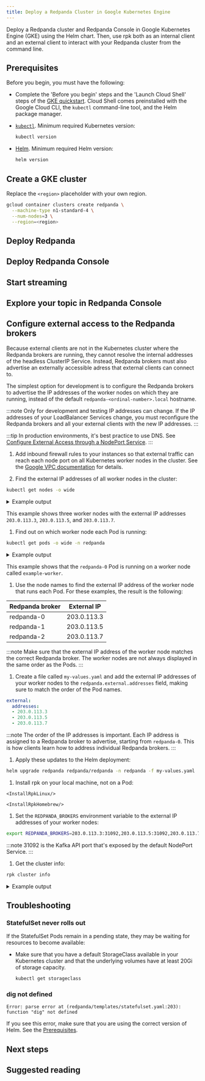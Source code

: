 ```yaml
---
title: Deploy a Redpanda Cluster in Google Kubernetes Engine
---
```


<head>
    <meta name="title" content="Deploy a Redpanda Cluster in Google Kubernetes Engine | Redpanda Docs"/>
    <meta name="description" content="Set up a three-broker Redpanda cluster in Google Kubernetes Engine (GKE)."/>
</head>



Deploy a Redpanda cluster and Redpanda Console in Google Kubernetes Engine (GKE) using the Helm chart. Then, use rpk both as an internal client and an external client to interact with your Redpanda cluster from the command line.

<OperatorNote/>

## Prerequisites

Before you begin, you must have the following:

* Complete the 'Before you begin' steps and the 'Launch Cloud Shell' steps of the [GKE quickstart](https://cloud.google.com/kubernetes-engine/docs/deploy-app-cluster#before-you-begin). Cloud Shell comes preinstalled with the Google Cloud CLI, the `kubectl` command-line tool, and the Helm package manager.

* [`kubectl`](https://kubernetes.io/docs/tasks/tools/). Minimum required Kubernetes version: <Versions name="kubernetes"/>

  ```bash
  kubectl version
  ```

* [Helm](https://helm.sh/docs/intro/install/). Minimum required Helm version: <Versions name="helm"/>

  ```bash
  helm version
  ```

## Create a GKE cluster

Replace the `<region>` placeholder with your own region.

```bash
gcloud container clusters create redpanda \
  --machine-type n1-standard-4 \
  --num-nodes=3 \
  --region=<region>
```

## Deploy Redpanda

<DeployRedpanda/>

## Deploy Redpanda Console

<DeployConsole/>

## Start streaming

<StartStreaming/>

## Explore your topic in Redpanda Console

<ExploreTopics/>

## Configure external access to the Redpanda brokers

Because external clients are not in the Kubernetes cluster where the Redpanda brokers are running, they cannot resolve the internal addresses of the headless ClusterIP Service.
Instead, Redpanda brokers must also advertise an externally accessible adress that external clients can connect to.

The simplest option for development is to configure the Redpanda brokers to advertise the IP addresses of the worker nodes on which they are running, instead of the default `redpanda-<ordinal-number>.local` hostname.

:::note Only for development and testing
IP addresses can change. If the IP addresses of your LoadBalancer Services change, you must reconfigure the Redpanda brokers and all your external clients with the new IP addresses.
:::

:::tip
In production environments, it's best practice to use DNS. See [Configure External Access through a NodePort Service](../../../../../manage/kubernetes/networking/configure-external-access-nodeport).
:::

1. Add inbound firewall rules to your instances so that external traffic can reach each node port on all Kubernetes worker nodes in the cluster. See the [Google VPC documentation](https://cloud.google.com/vpc/docs/using-firewalls) for details.

1. Find the external IP addresses of all worker nodes in the cluster:

  ```bash
  kubectl get nodes -o wide
  ```

  <details>
  <summary>
  Example output
  </summary>

  ```text
  NAME                  EXTERNAL-IP
  example-worker        203.0.113.3
  example-worke2        203.0.113.5
  example-worker3       203.0.113.7
  ```

  </details>

  This example shows three worker nodes with the external IP addresses `203.0.113.3`, `203.0.113.5`, and `203.0.113.7`.

1. Find out on which worker node each Pod is running:

  ```bash
  kubectl get pods -o wide -n redpanda
  ```

  <details>
  <summary>
  Example output
  </summary>

  ```text
  NAME                 NODE
  redpanda-0           example-worker
  redpanda-1           example-worker2
  redpanda-2           example-worker3
  ```

  </details>

  This example shows that the `redpanda-0` Pod is running on a worker node called `example-worker`. 
  
1. Use the node names to find the external IP address of the worker node that runs each Pod. For these examples, the result is the following:

  | Redpanda broker | External IP |
  |---|---|
  | redpanda-0 | 203.0.113.3 |
  | redpanda-1 | 203.0.113.5 |
  | redpanda-2 | 203.0.113.7 |

  :::note
  Make sure that the external IP address of the worker node matches the correct Redpanda broker. The worker nodes are not always displayed in the same order as the Pods.
  :::

1. Create a file called `my-values.yaml` and add the external IP addresses of your worker nodes to the `redpanda.external.addresses` field, making sure to match the order of the Pod names.

  ```yaml title="my-values.yaml"
  external:
    addresses: 
    - 203.0.113.3
    - 203.0.113.5
    - 203.0.113.7
  ```

  :::note
  The order of the IP addresses is important. Each IP address is assigned to a Redpanda broker to advertise, starting from `redpanda-0`. This is how clients learn how to address individual Redpanda brokers.
  :::

1. Apply these updates to the Helm deployment:

  ```bash
  helm upgrade redpanda redpanda/redpanda -n redpanda -f my-values.yaml
  ```

1. Install rpk on your local machine, not on a Pod:

  <Tabs>
  <TabItem value="ubuntu" label="Linux" default>

    <InstallRpkLinux/>

  </TabItem>

  <TabItem value="macos" label="macOS">

    <InstallRpkHomebrew/>

  </TabItem>
  </Tabs>

1. Set the `REDPANDA_BROKERS` environment variable to the external IP addresses of your worker nodes:

  ```bash
  export REDPANDA_BROKERS=203.0.113.3:31092,203.0.113.5:31092,203.0.113.7:31092
  ```

  :::note
  31092 is the Kafka API port that's exposed by the default NodePort Service.
  :::

1. Get the cluster info:

  ```bash
  rpk cluster info
  ```

  <details>
  <summary>
  Example output
  </summary>

  ```text
  CLUSTER
  =======
  redpanda.ad4a2f55-f34e-4a7f-babd-01d392cf4e80

  BROKERS
  =======
  ID    HOST           PORT
  0     203.0.113.3    31092
  1*    203.0.113.5    31092
  2     203.0.113.7    31092
  ```

  </details>

## Troubleshooting

### StatefulSet never rolls out

If the StatefulSet Pods remain in a pending state, they may be waiting for resources to become available:

* Make sure that you have a default StorageClass available in your Kubernetes cluster and that the underlying volumes have at least 20Gi of storage capacity.

  ```bash
  kubectl get storageclass
  ```

### dig not defined

`Error: parse error at (redpanda/templates/statefulset.yaml:203): function "dig" not defined`

If you see this error, make sure that you are using the correct version of Helm. See the [Prerequisites](#prerequisites).

## Next steps

<NextSteps/>

## Suggested reading

<SuggestedReading/>